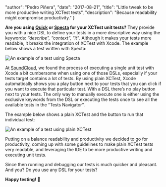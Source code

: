 
  "author": "Pedro Piñera",
  "date": "2017-08-21",
  "title": "Little tweak to be more productive writing XCTest tests",
  "description": "Because readability might compromise productivity."
}




**Are you using [Quick](https://github.com/quick/quick) or [Specta](https://github.com/specta/specta) for your XCTest unit tests?** They provide you with a nice DSL to define your tests in a more descriptive way using the keywords: _“describe”, “context”, “it”_. Although it makes your tests more readable, it breaks the integration of XCTest with Xcode. The example below shows a test written with Specta:

![An example of a test using Specta](/images/posts/xctest-specta.png)

At [SoundCloud](https://soundcloud.com), we found the process of executing a single unit test with Xcode a bit cumbersome when using one of those DSLs, especially if your tests target contains a lot of tests. By using plain XCTest, Xcode automatically shows you a play button next to your tests that you can click if you want to execute that particular test. With a DSL there’s no play button next to your tests. The only way to manually execute one is either using the exclusive keywords from the DSL or executing the tests once to see all the available tests in the “Tests Navigator”.

The example below shows a plain XCTest and the button to run that individual test:

![An example of a test using plain XCTest](/images/posts/xctest-plain.png)

Putting on a balance readability and productivity we decided to go for productivity, coming up with some guidelines to make plain XCTest tests very readable, and leveraging the IDE to be more productive writing and executing unit tests.

Since then running and debugging our tests is much quicker and pleasant.
And you? Do you use any DSL for your tests?

**Happy testing!** :tada:

    